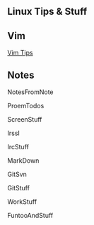 == Linux Tips & Stuff ==

== Vim ==

[[Vim Tips]]

== Notes ==

NotesFromNote

ProemTodos

ScreenStuff

IrssI

IrcStuff

MarkDown

GitSvn

GitStuff

WorkStuff

FuntooAndStuff
